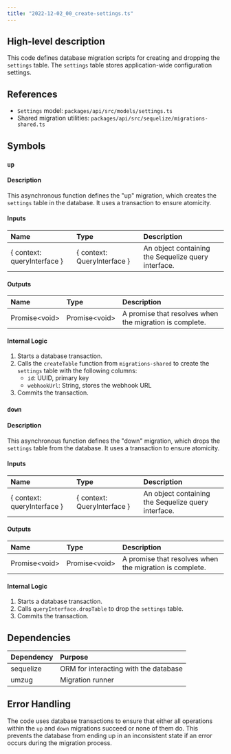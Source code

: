 ```yaml
---
title: "2022-12-02_00_create-settings.ts"
---
```


## High-level description
This code defines database migration scripts for creating and dropping the `settings` table. The `settings` table stores application-wide configuration settings.

## References
- `Settings` model: `packages/api/src/models/settings.ts`
- Shared migration utilities: `packages/api/src/sequelize/migrations-shared.ts`

## Symbols
### `up`
#### Description
This asynchronous function defines the "up" migration, which creates the `settings` table in the database. It uses a transaction to ensure atomicity.

#### Inputs
| Name | Type | Description |
|:-----|:-----|:------------|
| { context: queryInterface } | { context: QueryInterface } | An object containing the Sequelize query interface. |

#### Outputs
| Name | Type | Description |
|:-----|:-----|:------------|
| Promise&lt;void&gt; | Promise&lt;void&gt; | A promise that resolves when the migration is complete. |

#### Internal Logic
1. Starts a database transaction.
2. Calls the `createTable` function from `migrations-shared` to create the `settings` table with the following columns:
    - `id`: UUID, primary key
    - `webhookUrl`: String, stores the webhook URL
3. Commits the transaction.

### `down`
#### Description
This asynchronous function defines the "down" migration, which drops the `settings` table from the database. It uses a transaction to ensure atomicity.

#### Inputs
| Name | Type | Description |
|:-----|:-----|:------------|
| { context: queryInterface } | { context: QueryInterface } | An object containing the Sequelize query interface. |

#### Outputs
| Name | Type | Description |
|:-----|:-----|:------------|
| Promise&lt;void&gt; | Promise&lt;void&gt; | A promise that resolves when the migration is complete. |

#### Internal Logic
1. Starts a database transaction.
2. Calls `queryInterface.dropTable` to drop the `settings` table.
3. Commits the transaction.

## Dependencies
| Dependency | Purpose |
|:-----------|:--------|
| sequelize | ORM for interacting with the database |
| umzug | Migration runner |

## Error Handling
The code uses database transactions to ensure that either all operations within the `up` and `down` migrations succeed or none of them do. This prevents the database from ending up in an inconsistent state if an error occurs during the migration process.
